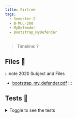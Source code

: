```yaml
---
title: Firtree
tags:
  - Semester-2
  - B-MUL-200
  - MyDefender
  - Bootstrap_MyDefender
---
```

> Timeline: ?


## Files 📂

:::note 2020 Subject and Files
- [bootstrap_my_defender.pdf](https://github.com/Studio-17/Epitech-Subjects/raw/main/Semester-2/B-MUL-200/MyDefender/Bootstrap_MyDefender/bootstrap_my_defender.pdf)
:::

## Tests 🤖
<details>
  <summary>Toggle to see the tests</summary>
  <div>
Yo
  </div>
</details>

